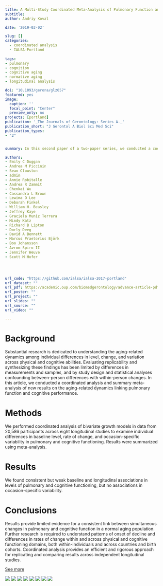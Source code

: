 ```yaml
---
title: A Multi-Study Coordinated Meta-Analysis of Pulmonary Function and Cognition in Aging
subtitle: 
author: Andriy Koval

date: '2019-03-02'

slug: []
categories:
  - coordinated analysis
  - IALSA-Portland
  
tags:
- pulmonary
- cognition
- cognitive aging
- normative aging
- longitudinal analysis

doi: "10.1093/gerona/glz057"
featured: yes
image: 
  caption: ''
  focal_point: "Center"
  preview_only: no
projects: [portland]
publication: '_The Journals of Gerontology: Series A._'
publication_short: "J Gerontol A Biol Sci Med Sci"
publication_types:
- "2"


summary: In this second paper of a two-paper series, we conducted a coordinated analysis and summary meta-analysis of new results on the aging-related dynamics linking pulmonary function and cognitive performance.

authors:
- Emily C Duggan
- Andrea M Piccinin
- Sean Clouston
- admin
- Annie Robitalle
- Andrea R Zammit
- Chenkai Wu
- Cassandra L Brown
- Lewina O Lee
- Deborah Finkel
- William H. Beasley
- Jeffrey Kaye
- Graciela Muniz Terrera
- Mindy Katz
- Richard B Lipton
- Dorly Deeg
- David A Bennett
- Marcus Praetorius Björk
- Boo Johansson
- Avron Spiro II
- Jennifer Weuve
- Scott M Hofer




url_code: "https://github.com/ialsa/ialsa-2017-portland"
url_dataset: ""
url_pdf: https://academic.oup.com/biomedgerontology/advance-article-pdf/doi/10.1093/gerona/glz057/28004416/glz057.pdf
url_poster: ""
url_project: ""
url_slides: ""
url_source: ""
url_video: ""

---
```


# Background

Substantial research is dedicated to understanding the aging-related dynamics among individual differences in level, change, and variation across physical and cognitive abilities. Evaluating replicability and synthesizing these findings has been limited by differences in measurements and samples, and by study design and statistical analyses confounding between-person differences with within-person changes. In this article, we conducted a coordinated analysis and summary meta-analysis of new results on the aging-related dynamics linking pulmonary function and cognitive performance.

# Methods

We performed coordinated analysis of bivariate growth models in data from 20,586 participants across eight longitudinal studies to examine individual differences in baseline level, rate of change, and occasion-specific variability in pulmonary and cognitive functioning. Results were summarized using meta-analysis.

# Results

We found consistent but weak baseline and longitudinal associations in levels of pulmonary and cognitive functioning, but no associations in occasion-specific variability.

# Conclusions

Results provide limited evidence for a consistent link between simultaneous changes in pulmonary and cognitive function in a normal aging population. Further research is required to understand patterns of onset of decline and differences in rates of change within and across physical and cognitive functioning domains, both within-individuals and across countries and birth cohorts. Coordinated analysis provides an efficient and rigorous approach for replicating and comparing results across independent longitudinal studies.

[See more](https://github.com/IALSA/ialsa-2017-portland/blob/master/libs/materials/pulmonary/README.md)

![](Figure-1-Mental-Status.jpg)
![](Figure-2-Processing-Speed.jpg)
![](Figure-3-Attention-and-Working-Memory.jpg)
![](Figure-4-Perceptual-Reasoning.jpg)
![](Figure-5-Verbal-Abilities.jpg)
![](Figure-6-Learning-and-Memory.jpg)
![](Figure-7-Total-Slope.jpg)
![](Figure-8-ISR-Aggregate.jpg)
